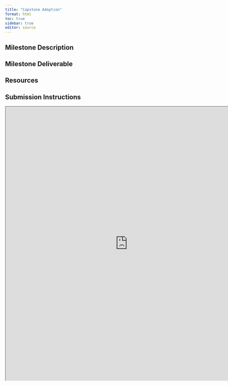 ```yaml
---
title: "Capstone Adoption"
format: html
toc: true
sidebar: true
editor: source
---
```


## Milestone Description

## Milestone Deliverable

## Resources

## Submission Instructions

<iframe src="https://uofi.app.box.com/f/6da24816da61476f913fef4794ed2087" height="900" width="800"></iframe>